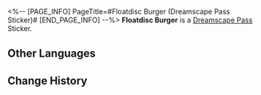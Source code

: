 <%-- [PAGE_INFO]
PageTitle=#Floatdisc Burger (Dreamscape Pass Sticker)#
[END_PAGE_INFO] --%>
{{Stub|Location information}}
{{Item Infobox
|title       = Floatdisc Burger
|id          = 223107
|image       = Dreamscape Pass Sticker Floatdisc Burger.png{{subst:void|<!--$UPLOAD:<<SpriteOutput/TravelBrochure/StickFigures/223107.png>-<Dreamscape Pass Sticker Floatdisc Burger.png>-<Item Icons>>-->}}
|type        = Dreamscape Pass Sticker
|type2       = Big Squanderer Stickers
|invCategory = 
|rarity      = 4
|effect      = 
|description = Digital stickers that can be used to decorate the pages of the Dreamtour Handbook. They come in many different styles.
|source1     = [[Make a "food-related" expenditure at the Oti Mall]]
}}
{{Description|You spend the first five minutes contemplating how to take the first bite.}}
'''Floatdisc Burger''' is a [[Dreamscape Pass]] Sticker.

==Other Languages==
{{Other Languages
|en   = Floatdisc Burger
|zhs  = 飞碟汉堡
|zht  = 飛碟漢堡
|ja   = UFOバーガー
|ko   = UFO 버거
|es   = Discoburger
|fr   = Discoburger
|ru   = Парящий бургер
|th   = Floatdisc Burger
|vi   = Hamburger Đĩa Bay
|de   = Ufo-Burger
|id   = Floatdisc Burger
|pt   = OVINIBurger
}}

==Change History==
{{Change History|2.0}}